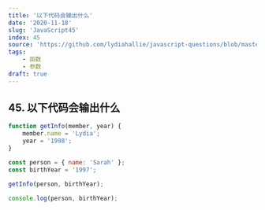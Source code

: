 ```yaml
---
title: '以下代码会输出什么'
date: '2020-11-18'
slug: 'JavaScript45'
index: 45
source: 'https://github.com/lydiahallie/javascript-questions/blob/master/zh-CN/README-zh_CN.md#51-%E8%BE%93%E5%87%BA%E7%9A%84%E6%98%AF%E4%BB%80%E4%B9%88'
tags:
    - 函数
    - 参数
draft: true
---
```


## 45. 以下代码会输出什么

```js:index.js
function getInfo(member, year) {
	member.name = 'Lydia';
	year = '1998';
}

const person = { name: 'Sarah' };
const birthYear = '1997';

getInfo(person, birthYear);

console.log(person, birthYear);
```
